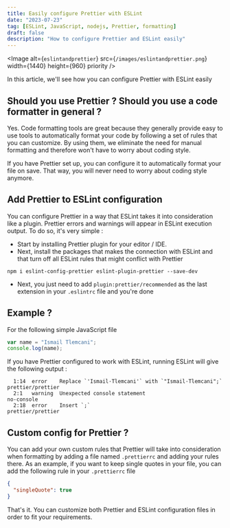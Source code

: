 ```yaml
---
title: Easily configure Prettier with ESLint
date: "2023-07-23"
tag: [ESLint, JavaScript, nodejs, Prettier, formatting]
draft: false
description: "How to configure Prettier and ESLint easily"
---
```


<Image
  alt={`eslintandprettier`}
  src={`/images/eslintandprettier.png`}
  width={1440}
  height={960}
  priority
/>

In this article, we'll see how you can configure Prettier with ESLint easily

## Should you use Prettier ? Should you use a code formatter in general ?

Yes. Code formatting tools are great because they generally provide easy to use tools to automatically format your code by following a set of rules that you can customize. By using them, we eliminate the need for manual formatting and therefore won't have to worry about coding style.

If you have Prettier set up, you can configure it to automatically format your file on save. That way, you will never need to worry about coding style anymore.

## Add Prettier to ESLint configuration

You can configure Prettier in a way that ESLint takes it into consideration like a plugin. Prettier errors and warnings will appear in ESLint execution output.
To do so, it's very simple :

- Start by installing Prettier plugin for your editor / IDE.
- Next, install the packages that makes the connection with ESLint and that turn off all ESLint rules that might conflict with Prettier

```text
npm i eslint-config-prettier eslint-plugin-prettier --save-dev
```

- Next, you just need to add `plugin:prettier/recommended` as the last extension in your `.eslintrc` file and you're done

## Example ?

For the following simple JavaScript file

```javascript
var name = "Ismail Tlemcani";
console.log(name);
```

If you have Prettier configured to work with ESLint, running ESLint will give the following output :

```text
  1:14  error    Replace `'Ismail·Tlemcani'` with `"Ismail·Tlemcani";`  prettier/prettier
  2:1   warning  Unexpected console statement                           no-console
  2:18  error    Insert `;`                                             prettier/prettier
```

## Custom config for Prettier ?

You can add your own custom rules that Prettier will take into consideration when formatting by adding a file named `.prettierrc` and adding your rules there.
As an example, if you want to keep single quotes in your file, you can add the following rule in your `.prettierrc` file

```json
{
  "singleQuote": true
}
```

That's it. You can customize both Prettier and ESLint configuration files in order to fit your requirements.
